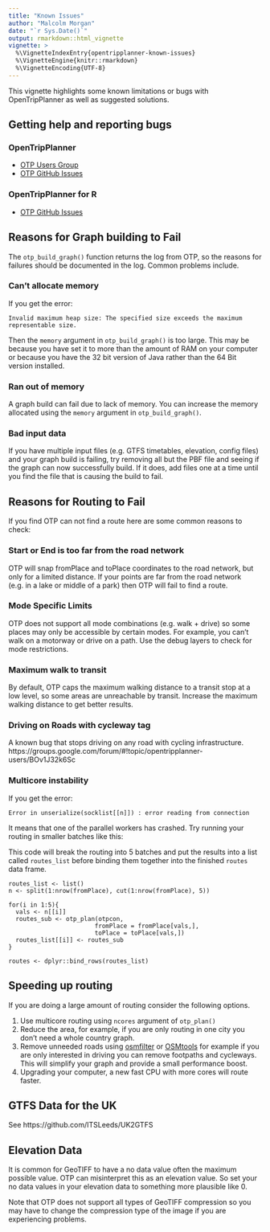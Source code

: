 ```yaml
---
title: "Known Issues"
author: "Malcolm Morgan"
date: "`r Sys.Date()`"
output: rmarkdown::html_vignette
vignette: >
  %\VignetteIndexEntry{opentripplanner-known-issues}
  %\VignetteEngine{knitr::rmarkdown}
  %\VignetteEncoding{UTF-8}
---
```


This vignette highlights some known limitations or bugs with OpenTripPlanner as well as suggested solutions.

## Getting help and reporting bugs

### OpenTripPlanner

* [OTP Users Group](https://groups.google.com/forum/#!forum/opentripplanner-users)
* [OTP GitHub Issues](https://github.com/opentripplanner/OpenTripPlanner/issues)

### OpenTripPlanner for R

* [OTP GitHub Issues](https://github.com/ropensci/opentripplanner/issues)

## Reasons for Graph building to Fail

The `otp_build_graph()` function returns the log from OTP, so the reasons for failures should be documented in the log. Common problems include.

### Can't allocate memory

If you get the error:

`Invalid maximum heap size: The specified size exceeds the maximum representable size.`

Then the `memory` argument in `otp_build_graph()` is too large. This may be because you have set it to more than the amount of RAM on your computer or because you have the 32 bit version of Java rather than the 64 Bit version installed.

### Ran out of memory

A graph build can fail due to lack of memory. You can increase the memory allocated using the `memory` argument in `otp_build_graph()`.

### Bad input data

If you have multiple input files (e.g. GTFS timetables, elevation, config files) and your graph build is failing, try removing all but the PBF file and seeing if the graph can now successfully build. If it does, add files one at a time until you find the file that is causing the build to fail.

## Reasons for Routing to Fail

If you find OTP can not find a route here are some common reasons to check:

### Start or End is too far from the road network

OTP will snap fromPlace and toPlace coordinates to the road network, but only for a limited distance. If your points are far from the road network (e.g. in a lake or middle of a park) then OTP will fail to find a route.

### Mode Specific Limits

OTP does not support all mode combinations (e.g. walk + drive) so some places may only be accessible by certain modes. For example, you can't walk on a motorway or drive on a path. Use the debug layers to check for mode restrictions.

### Maximum walk to transit

By default, OTP caps the maximum walking distance to a transit stop at a low level, so some areas are unreachable by transit. Increase the maximum walking distance to get better results.

### Driving on Roads with cycleway tag

A known bug that stops driving on any road with cycling infrastructure. https://groups.google.com/forum/#!topic/opentripplanner-users/BOv1J32k6Sc 

### Multicore instability

If you get the error:

`Error in unserialize(socklist[[n]]) : error reading from connection`

It means that one of the parallel workers has crashed. Try running your routing in smaller batches like this:

This code will break the routing into 5 batches and put the results into a list called `routes_list` before binding them together into the finished `routes` data frame.

```
routes_list <- list()
n <- split(1:nrow(fromPlace), cut(1:nrow(fromPlace), 5))

for(i in 1:5){
  vals <- n[[i]]
  routes_sub <- otp_plan(otpcon,
                        fromPlace = fromPlace[vals,],
                        toPlace = toPlace[vals,])
  routes_list[[i]] <- routes_sub
}

routes <- dplyr::bind_rows(routes_list)

```

## Speeding up routing

If you are doing a large amount of routing consider the following options.

1. Use multicore routing using `ncores` argument of `otp_plan()`
2. Reduce the area, for example, if you are only routing in one city you don't need a whole country graph.
3. Remove unneeded roads using [osmfilter](https://wiki.openstreetmap.org/wiki/Osmfilter) or [OSMtools](https://github.com/ITSLeeds/OSMtools) for example if you are only interested in driving you can remove footpaths and cycleways. This will simplify your graph and provide a small performance boost.
4. Upgrading your computer, a new fast CPU with more cores will route faster.


## GTFS Data for the UK

See https://github.com/ITSLeeds/UK2GTFS

## Elevation Data

It is common for GeoTIFF to have a no data value often the maximum possible value. OTP can misinterpret this as an elevation value. So set your no data values in your elevation data to something more plausible like 0.

Note that OTP does not support all types of GeoTIFF compression so you may have to change the compression type of the image if you are experiencing problems. 
